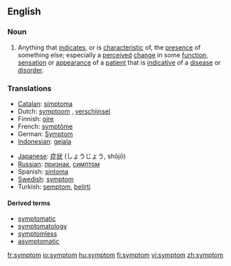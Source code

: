==English==

===Noun===
{{en-noun}}

# Anything that [[indicate]]s, or is [[characteristic]] of,  the [[presence]] of something else; especially a [[perceived]] [[change]] in some [[function]], [[sensation]] or [[appearance]] of a [[patient]] that is [[indicative]] of a [[disease]] or [[disorder]].

===Translations===
{{top}}
*[[Catalan]]: [[símptoma]] {{m}}
*Dutch: [[symptoom]] {{n}}, [[verschijnsel]] {{n}}
*Finnish: [[oire]]
*French: [[symptôme]] {{m}}
*German: [[Symptom]] {{n}}
*[[Indonesian]]: [[gejala]]
{{mid}}
*[[Japanese]]: [[症状]] (しょうじょう, shōjō)
*[[Russian]]: [[признак]], [[симптом]]
*Spanish: [[síntoma]] {{m}}
*[[Swedish]]: [[symptom]]
*Turkish: [[semptom]], [[belirti]]
{{bottom}}

====Derived terms====
* [[symptomatic]]
* [[symptomatology]]
* [[symptomless]]
* [[asymptomatic]]

[[fr:symptom]]
[[io:symptom]]
[[hu:symptom]]
[[fi:symptom]]
[[vi:symptom]]
[[zh:symptom]]